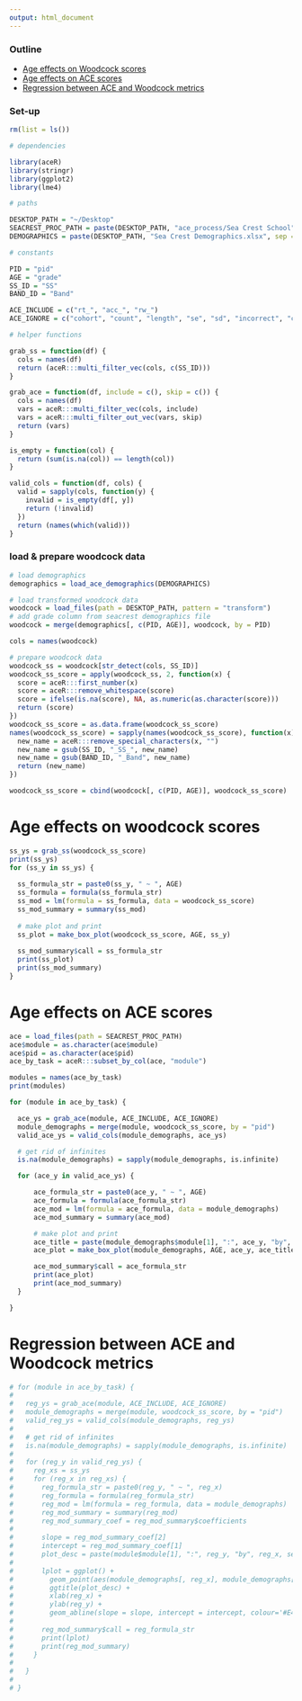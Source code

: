```yaml
---
output: html_document
---
```


### Outline

- [Age effects on Woodcock scores](#age-effects-on-woodcock-scores)
- [Age effects on ACE scores](#age-effects-on-ace-scores)
- [Regression between ACE and Woodcock metrics](#regression-between-ace-and-woodcock-metrics)

### Set-up

```r

rm(list = ls())

# dependencies

library(aceR)
library(stringr)
library(ggplot2)
library(lme4)

# paths

DESKTOP_PATH = "~/Desktop"
SEACREST_PROC_PATH = paste(DESKTOP_PATH, "ace_process/Sea Crest School", sep = "/")
DEMOGRAPHICS = paste(DESKTOP_PATH, "Sea Crest Demographics.xlsx", sep = "/")

# constants

PID = "pid"
AGE = "grade"
SS_ID = "SS"
BAND_ID = "Band"

ACE_INCLUDE = c("rt_", "acc_", "rw_")
ACE_IGNORE = c("cohort", "count", "length", "se", "sd", "incorrect", "correct")

# helper functions 

grab_ss = function(df) {
  cols = names(df)
  return (aceR:::multi_filter_vec(cols, c(SS_ID)))
}

grab_ace = function(df, include = c(), skip = c()) {
  cols = names(df)
  vars = aceR:::multi_filter_vec(cols, include)
  vars = aceR:::multi_filter_out_vec(vars, skip)
  return (vars)
}

is_empty = function(col) {
  return (sum(is.na(col)) == length(col))
}

valid_cols = function(df, cols) {
  valid = sapply(cols, function(y) {
    invalid = is_empty(df[, y])
    return (!invalid)
  })
  return (names(which(valid)))
}


```

### load & prepare woodcock data

```r

# load demographics
demographics = load_ace_demographics(DEMOGRAPHICS)

# load transformed woodcock data
woodcock = load_files(path = DESKTOP_PATH, pattern = "transform")
# add grade column from seacrest demographics file
woodcock = merge(demographics[, c(PID, AGE)], woodcock, by = PID)

cols = names(woodcock)

# prepare woodcock data
woodcock_ss = woodcock[str_detect(cols, SS_ID)]
woodcock_ss_score = apply(woodcock_ss, 2, function(x) {
  score = aceR:::first_number(x)
  score = aceR:::remove_whitespace(score)
  score = ifelse(is.na(score), NA, as.numeric(as.character(score)))
  return (score)
})
woodcock_ss_score = as.data.frame(woodcock_ss_score)
names(woodcock_ss_score) = sapply(names(woodcock_ss_score), function(x) {
  new_name = aceR:::remove_special_characters(x, "")
  new_name = gsub(SS_ID, "_SS_", new_name)
  new_name = gsub(BAND_ID, "_Band", new_name)
  return (new_name)
})

woodcock_ss_score = cbind(woodcock[, c(PID, AGE)], woodcock_ss_score)

```

# Age effects on woodcock scores

```r
ss_ys = grab_ss(woodcock_ss_score)
print(ss_ys)
for (ss_y in ss_ys) {
  
  ss_formula_str = paste0(ss_y, " ~ ", AGE)
  ss_formula = formula(ss_formula_str)
  ss_mod = lm(formula = ss_formula, data = woodcock_ss_score)
  ss_mod_summary = summary(ss_mod)
  
  # make plot and print
  ss_plot = make_box_plot(woodcock_ss_score, AGE, ss_y)
  
  ss_mod_summary$call = ss_formula_str
  print(ss_plot)
  print(ss_mod_summary)
}

```

# Age effects on ACE scores

```r

ace = load_files(path = SEACREST_PROC_PATH)
ace$module = as.character(ace$module)
ace$pid = as.character(ace$pid)
ace_by_task = aceR:::subset_by_col(ace, "module")

modules = names(ace_by_task)
print(modules)

```

```r

for (module in ace_by_task) {

  ace_ys = grab_ace(module, ACE_INCLUDE, ACE_IGNORE)
  module_demographs = merge(module, woodcock_ss_score, by = "pid")
  valid_ace_ys = valid_cols(module_demographs, ace_ys)

  # get rid of infinites
  is.na(module_demographs) = sapply(module_demographs, is.infinite)

  for (ace_y in valid_ace_ys) {

      ace_formula_str = paste0(ace_y, " ~ ", AGE)
      ace_formula = formula(ace_formula_str)
      ace_mod = lm(formula = ace_formula, data = module_demographs)
      ace_mod_summary = summary(ace_mod)

      # make plot and print
      ace_title = paste(module_demographs$module[1], ":", ace_y, "by", AGE)
      ace_plot = make_box_plot(module_demographs, AGE, ace_y, ace_title)

      ace_mod_summary$call = ace_formula_str
      print(ace_plot)
      print(ace_mod_summary)
  }

}

```

# Regression between ACE and Woodcock metrics

```r

# for (module in ace_by_task) {
# 
#   reg_ys = grab_ace(module, ACE_INCLUDE, ACE_IGNORE)
#   module_demographs = merge(module, woodcock_ss_score, by = "pid")
#   valid_reg_ys = valid_cols(module_demographs, reg_ys)
#   
#   # get rid of infinites
#   is.na(module_demographs) = sapply(module_demographs, is.infinite)
# 
#   for (reg_y in valid_reg_ys) {
#     reg_xs = ss_ys
#     for (reg_x in reg_xs) {
#       reg_formula_str = paste0(reg_y, " ~ ", reg_x)
#       reg_formula = formula(reg_formula_str)
#       reg_mod = lm(formula = reg_formula, data = module_demographs)
#       reg_mod_summary = summary(reg_mod)
#       reg_mod_summary_coef = reg_mod_summary$coefficients
#       
#       slope = reg_mod_summary_coef[2]
#       intercept = reg_mod_summary_coef[1]
#       plot_desc = paste(module$module[1], ":", reg_y, "by", reg_x, sep = " ")
#       
#       lplot = ggplot() + 
#         geom_point(aes(module_demographs[, reg_x], module_demographs[, reg_y]), module_demographs) +
#         ggtitle(plot_desc) + 
#         xlab(reg_x) + 
#         ylab(reg_y) +
#         geom_abline(slope = slope, intercept = intercept, colour='#E41A1C')
#       
#       reg_mod_summary$call = reg_formula_str
#       print(lplot)
#       print(reg_mod_summary)
#     }
#     
#   }
# 
# }


```
